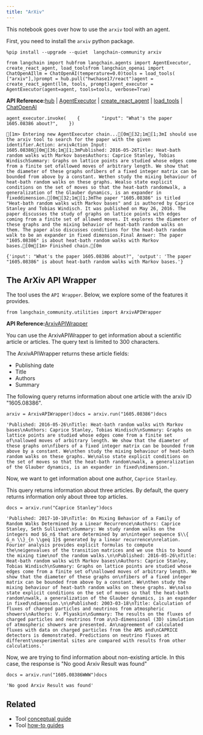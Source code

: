 ```yaml
---
title: "ArXiv"
---
```


This notebook goes over how to use the `arxiv` tool with an agent.

First, you need to install the `arxiv` python package.

```
%pip install --upgrade --quiet  langchain-community arxiv
```

```
from langchain import hubfrom langchain.agents import AgentExecutor, create_react_agent, load_toolsfrom langchain_openai import ChatOpenAIllm = ChatOpenAI(temperature=0.0)tools = load_tools(    ["arxiv"],)prompt = hub.pull("hwchase17/react")agent = create_react_agent(llm, tools, prompt)agent_executor = AgentExecutor(agent=agent, tools=tools, verbose=True)
```

**API Reference:**[hub](https://python.langchain.com/api_reference/langchain/hub/langchain.hub.hub.html) | [AgentExecutor](https://python.langchain.com/api_reference/langchain/agents/langchain.agents.agent.AgentExecutor.html) | [create\_react\_agent](https://python.langchain.com/api_reference/langchain/agents/langchain.agents.react.agent.create_react_agent.html) | [load\_tools](https://python.langchain.com/api_reference/community/agent_toolkits/langchain_community.agent_toolkits.load_tools.load_tools.html) | [ChatOpenAI](https://python.langchain.com/api_reference/openai/chat_models/langchain_openai.chat_models.base.ChatOpenAI.html)

```
agent_executor.invoke(    {        "input": "What's the paper 1605.08386 about?",    })
```

```
[1m> Entering new AgentExecutor chain...[0m[32;1m[1;3mI should use the arxiv tool to search for the paper with the given identifier.Action: arxivAction Input: 1605.08386[0m[36;1m[1;3mPublished: 2016-05-26Title: Heat-bath random walks with Markov basesAuthors: Caprice Stanley, Tobias WindischSummary: Graphs on lattice points are studied whose edges come from a finite set ofallowed moves of arbitrary length. We show that the diameter of these graphs onfibers of a fixed integer matrix can be bounded from above by a constant. Wethen study the mixing behaviour of heat-bath random walks on these graphs. Wealso state explicit conditions on the set of moves so that the heat-bath randomwalk, a generalization of the Glauber dynamics, is an expander in fixeddimension.[0m[32;1m[1;3mThe paper "1605.08386" is titled "Heat-bath random walks with Markov bases" and is authored by Caprice Stanley and Tobias Windisch. It was published on May 26, 2016. The paper discusses the study of graphs on lattice points with edges coming from a finite set of allowed moves. It explores the diameter of these graphs and the mixing behavior of heat-bath random walks on them. The paper also discusses conditions for the heat-bath random walk to be an expander in fixed dimension.Final Answer: The paper "1605.08386" is about heat-bath random walks with Markov bases.[0m[1m> Finished chain.[0m
```

```
{'input': "What's the paper 1605.08386 about?", 'output': 'The paper "1605.08386" is about heat-bath random walks with Markov bases.'}
```

## The ArXiv API Wrapper

The tool uses the `API Wrapper`. Below, we explore some of the features it provides.

```
from langchain_community.utilities import ArxivAPIWrapper
```

**API Reference:**[ArxivAPIWrapper](https://python.langchain.com/api_reference/community/utilities/langchain_community.utilities.arxiv.ArxivAPIWrapper.html)

You can use the ArxivAPIWrapper to get information about a scientific article or articles. The query text is limited to 300 characters.

The ArxivAPIWrapper returns these article fields:

* Publishing date
* Title
* Authors
* Summary

The following query returns information about one article with the arxiv ID "1605.08386".

```
arxiv = ArxivAPIWrapper()docs = arxiv.run("1605.08386")docs
```

```
'Published: 2016-05-26\nTitle: Heat-bath random walks with Markov bases\nAuthors: Caprice Stanley, Tobias Windisch\nSummary: Graphs on lattice points are studied whose edges come from a finite set of\nallowed moves of arbitrary length. We show that the diameter of these graphs on\nfibers of a fixed integer matrix can be bounded from above by a constant. We\nthen study the mixing behaviour of heat-bath random walks on these graphs. We\nalso state explicit conditions on the set of moves so that the heat-bath random\nwalk, a generalization of the Glauber dynamics, is an expander in fixed\ndimension.'
```

Now, we want to get information about one author, `Caprice Stanley`.

This query returns information about three articles. By default, the query returns information only about three top articles.

```
docs = arxiv.run("Caprice Stanley")docs
```

```
'Published: 2017-10-10\nTitle: On Mixing Behavior of a Family of Random Walks Determined by a Linear Recurrence\nAuthors: Caprice Stanley, Seth Sullivant\nSummary: We study random walks on the integers mod $G_n$ that are determined by an\ninteger sequence $\\{ G_n \\}_{n \\geq 1}$ generated by a linear recurrence\nrelation. Fourier analysis provides explicit formulas to compute the\neigenvalues of the transition matrices and we use this to bound the mixing time\nof the random walks.\n\nPublished: 2016-05-26\nTitle: Heat-bath random walks with Markov bases\nAuthors: Caprice Stanley, Tobias Windisch\nSummary: Graphs on lattice points are studied whose edges come from a finite set of\nallowed moves of arbitrary length. We show that the diameter of these graphs on\nfibers of a fixed integer matrix can be bounded from above by a constant. We\nthen study the mixing behaviour of heat-bath random walks on these graphs. We\nalso state explicit conditions on the set of moves so that the heat-bath random\nwalk, a generalization of the Glauber dynamics, is an expander in fixed\ndimension.\n\nPublished: 2003-03-18\nTitle: Calculation of fluxes of charged particles and neutrinos from atmospheric showers\nAuthors: V. Plyaskin\nSummary: The results on the fluxes of charged particles and neutrinos from a\n3-dimensional (3D) simulation of atmospheric showers are presented. An\nagreement of calculated fluxes with data on charged particles from the AMS and\nCAPRICE detectors is demonstrated. Predictions on neutrino fluxes at different\nexperimental sites are compared with results from other calculations.'
```

Now, we are trying to find information about non-existing article. In this case, the response is "No good Arxiv Result was found"

```
docs = arxiv.run("1605.08386WWW")docs
```

```
'No good Arxiv Result was found'
```

## Related

* Tool [conceptual guide](/oss/concepts/tools)
* Tool [how-to guides](/oss/how_to/#tools)

